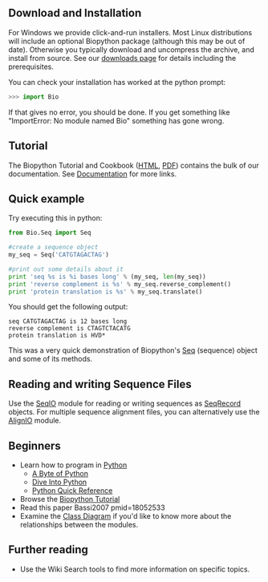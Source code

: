 ==Download and Installation==

For Windows we provide click-and-run installers.  Most Linux distributions will include an optional Biopython package (although this may be out of date).  Otherwise you typically download and uncompress the archive, and install from source.  See our [[Download|downloads page]] for details including the prerequisites.

You can check your installation has worked at the python prompt:

<source lang=Python>
>>> import Bio
</source>

If that gives no error, you should be done.  If you get something like "ImportError: No module named Bio" something has gone wrong.

==Tutorial==

The Biopython Tutorial and Cookbook ([http://biopython.org/DIST/docs/tutorial/Tutorial.html HTML], [http://biopython.org/DIST/docs/tutorial/Tutorial.pdf PDF]) contains the bulk of our documentation.  See [[Documentation]] for more links.

==Quick example==

Try executing this in python:
<source lang=Python>
from Bio.Seq import Seq

#create a sequence object
my_seq = Seq('CATGTAGACTAG')

#print out some details about it
print 'seq %s is %i bases long' % (my_seq, len(my_seq))
print 'reverse complement is %s' % my_seq.reverse_complement()
print 'protein translation is %s' % my_seq.translate()
</source>

You should get the following output:
<pre>
seq CATGTAGACTAG is 12 bases long
reverse complement is CTAGTCTACATG
protein translation is HVD*
</pre>

This was a very quick demonstration of Biopython's [[Seq]] (sequence) object and some of its methods.

==Reading and writing Sequence Files==

Use the [[SeqIO]] module for reading or writing sequences as [[SeqRecord]] objects.  For multiple sequence alignment files, you can alternatively use the [[AlignIO]] module.

==Beginners==

* Learn how to program in [http://www.python.org Python]
** [http://swaroopch.info/text/Byte_of_Python:Main_Page A Byte of Python]
** [http://www.diveintopython.org/toc/index.html Dive Into Python]
** [http://rgruet.free.fr/PQR25/PQR2.5.html Python Quick Reference]
* Browse the [http://biopython.org/DIST/docs/tutorial/Tutorial.html Biopython Tutorial]
* Read this paper <biblio>Bassi2007 pmid=18052533</biblio>
* Examine the [http://biopython.org/DIST/docs/api Class Diagram] if you'd like to know more about the relationships between the modules.

==Further reading==

* Use the Wiki Search tools to find more information on specific topics.